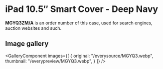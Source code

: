 
# iPad 10.5″ Smart Cover - Deep Navy

<Callout type='info' emoji='👉🏻'>**MGYQ3ZM/A** is an order number of this case, used for search engines, auction websites and such.</Callout>

## Image gallery

<GalleryComponent
    images={[
      {
        original: "/everysource/MGYQ3.webp",
        thumbnail: "/everypreview/MGYQ3.webp",
      }
    ]}
  />
